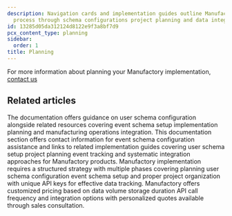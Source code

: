 ```yaml
---
description: Navigation cards and implementation guides outline Manufactory's setup
  process through schema configurations project planning and data integration steps.
id: 13285d05da312124d8122e9f3a8bf7d9
pcx_content_type: planning
sidebar:
  order: 1
title: Planning
---
```


For more information about planning your Manufactory implementation, <a href="https://tallyfy.com/amit">contact us</a>


## Related articles
<CardGrid>
<LinkTitleCard header="<b>Implementation > Configuring user schema</b>" href="/products/manufactory/implementation/configuring_users_schema/" > The documentation offers guidance on user schema configuration alongside related resources covering event schema setup implementation planning and manufacturing operations integration. </LinkTitleCard>
<LinkTitleCard header="<b>Implementation > Configuring events schema</b>" href="/products/manufactory/implementation/configuring_events_schema/" > This documentation section offers contact information for event schema configuration assistance and links to related implementation guides covering user schema setup project planning event tracking and systematic integration approaches for Manufactory products. </LinkTitleCard>
<LinkTitleCard header="<b>Manufactory > Implementation</b>" href="/products/manufactory/implementation/" > Manufactory implementation requires a structured strategy with multiple phases covering planning user schema configuration event schema setup and proper project organization with unique API keys for effective data tracking. </LinkTitleCard>
<LinkTitleCard header="<b>Manufactory > Pricing for Manufactory</b>" href="/products/manufactory/pricing/" > Manufactory offers customized pricing based on data volume storage duration API call frequency and integration options with personalized quotes available through sales consultation. </LinkTitleCard>
</CardGrid>